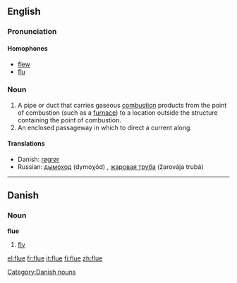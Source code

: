 ==English==

===Pronunciation===
====Homophones====
*[[flew]]
*[[flu]]

===Noun===
{{en-noun-reg}}

# A pipe or duct that carries gaseous [[combustion]] products from the point of combustion (such as a [[furnace]]) to a location outside the structure containing the point of combustion.
# An enclosed passageway in which to direct a current along.

====Translations====
*Danish: [[røgrør]] {{n}}
*Russian: [[дымоход]] (dymoχód) {{m}}, [[жаровая труба]] (žarovája trubá) {{f}}


----

==Danish==

===Noun===
'''flue'''

# [[fly]]

[[Category:Danish nouns]]

[[el:flue]]
[[fr:flue]]
[[it:flue]]
[[fi:flue]]
[[zh:flue]]